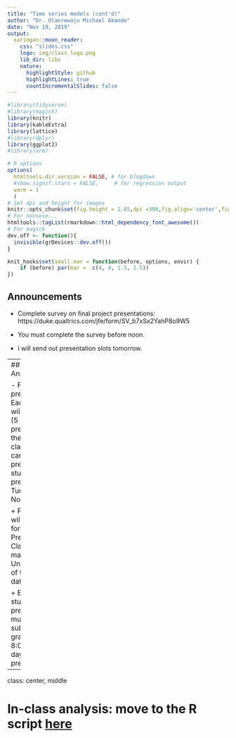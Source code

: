 ```yaml
---
title: "Time series models (cont'd)"
author: "Dr. Olanrewaju Michael Akande"
date: "Nov 19, 2019"
output:
  xaringan::moon_reader:
    css: "slides.css"
    logo: img/class_logo.png
    lib_dir: libs
    nature:
      highlightStyle: github
      highlightLines: true
      countIncrementalSlides: false
---
```


```r
#library(tidyverse)
#library(magick)
library(knitr)
library(kableExtra)
library(lattice)
#library(dplyr)
library(ggplot2)
#library(arm)
```

```r
# R options
options(
  htmltools.dir.version = FALSE, # for blogdown
  #show.signif.stars = FALSE,     # for regression output
  warm = 1
  )
# Set dpi and height for images
knitr::opts_chunk$set(fig.height = 2.65,dpi =300,fig.align='center',fig.show='hold',size='footnotesize',small.mar=TRUE) 
# For nonsese...
htmltools::tagList(rmarkdown::html_dependency_font_awesome())
# For magick
dev.off <- function(){
  invisible(grDevices::dev.off())
}

knit_hooks$set(small.mar = function(before, options, envir) {
    if (before) par(mar =  c(4, 4, 1.5, 1.5)) 
})
```


## Announcements

- Complete survey on final project presentations: https://duke.qualtrics.com/jfe/form/SV_b7xSx2YahP8o9W5

- You must complete the survey before noon. 

- I will send out presentation slots tomorrow.


---
## Announcements


- Final project presentations:
  + Each student will give a brief (5 minute) presentation of their findings in class. Findings can be (mostly!) preliminary for students presenting Tuesday, November 26.
  
  + Presentations will be graded for:
      - Preparedness
      - Clarity
      - Time management
      - Understanding of the data/project
      
  + Each student's presentation must be submitted on gradescope by 8:00am on the day they present.



---
class: center, middle

# In-class analysis: move to the R script [here](https://ids-702-f19.github.io/Course-Website/slides/lec-slides/TS_examples.R)




